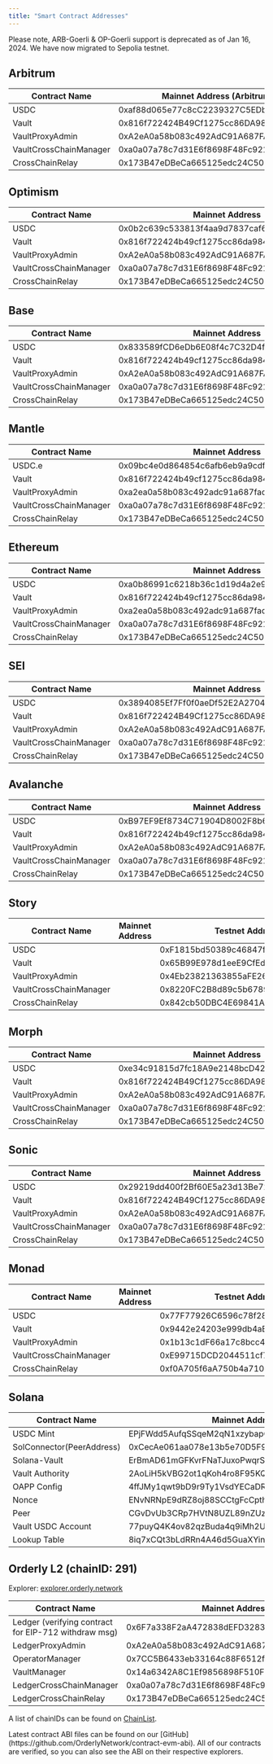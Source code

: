 ```yaml
---
title: "Smart Contract Addresses"
---
```


<Note>
  Please note, ARB-Goerli & OP-Goerli support is deprecated as of Jan 16, 2024. We have now migrated
  to Sepolia testnet.
</Note>

## Arbitrum

| Contract Name          | Mainnet Address (Arbitrum One)             | Testnet Address (Sepolia)                  |
| ---------------------- | ------------------------------------------ | ------------------------------------------ |
| USDC                   | 0xaf88d065e77c8cC2239327C5EDb3A432268e5831 | 0x75faf114eafb1BDbe2F0316DF893fd58CE46AA4d |
| Vault                  | 0x816f722424B49Cf1275cc86DA9840Fbd5a6167e9 | 0x0EaC556c0C2321BA25b9DC01e4e3c95aD5CDCd2f |
| VaultProxyAdmin        | 0xA2eA0a58b083c492AdC91A687FAc8B53AdB7c0Fd | 0xa3BB1F1Aa238AF13528965f069fD0a4F1595d8e9 |
| VaultCrossChainManager | 0xa0a07a78c7d31E6f8698F48Fc9219f9a3030f38C | 0xc8E38C1Fd1422f49DB592BAe619080EA5Deb50e0 |
| CrossChainRelay        | 0x173B47eDBeCa665125edc24C509bfE545CDA60a9 | 0x25eB1e506608ab7eb8f91802e1dae6963848ED25 |

## Optimism

| Contract Name          | Mainnet Address                            | Testnet Address (Sepolia)                  |
| ---------------------- | ------------------------------------------ | ------------------------------------------ |
| USDC                   | 0x0b2c639c533813f4aa9d7837caf62653d097ff85 | 0x5fd84259d66Cd46123540766Be93DFE6D43130D7 |
| Vault                  | 0x816f722424b49cf1275cc86da9840fbd5a6167e9 | 0xEfF2896077B6ff95379EfA89Ff903598190805EC |
| VaultProxyAdmin        | 0xA2eA0a58b083c492AdC91A687FAc8B53AdB7c0Fd | 0xEfD0cbED3f520cb59c6Cf8cE428a44978C18F8Fb |
| VaultCrossChainManager | 0xa0a07a78c7d31E6f8698F48Fc9219f9a3030f38C | 0x6C14bf583C142B66EC59F8fc725B255e3a94BAA3 |
| CrossChainRelay        | 0x173B47eDBeCa665125edc24C509bfE545CDA60a9 | 0x09a766D6bcA1Fd8FdB6c09b76084719cF94d041b |

## Base

| Contract Name          | Mainnet Address                            | Testnet Address (Sepolia)                  |
| ---------------------- | ------------------------------------------ | ------------------------------------------ |
| USDC                   | 0x833589fCD6eDb6E08f4c7C32D4f71b54bdA02913 | 0x036CbD53842c5426634e7929541eC2318f3dCF7e |
| Vault                  | 0x816f722424b49cf1275cc86da9840fbd5a6167e9 | 0xdc7348975aE9334DbdcB944DDa9163Ba8406a0ec |
| VaultProxyAdmin        | 0xA2eA0a58b083c492AdC91A687FAc8B53AdB7c0Fd | 0xe014a38501cF2B8139dED0b60Ed4FbD02C113b59 |
| VaultCrossChainManager | 0xa0a07a78c7d31E6f8698F48Fc9219f9a3030f38C | 0xc8E38C1Fd1422f49DB592BAe619080EA5Deb50e0 |
| CrossChainRelay        | 0x173B47eDBeCa665125edc24C509bfE545CDA60a9 | 0x25eB1e506608ab7eb8f91802e1dae6963848ED25 |

## Mantle

| Contract Name          | Mainnet Address                            | Testnet Address (Sepolia)                  |
| ---------------------- | ------------------------------------------ | ------------------------------------------ |
| USDC.e                 | 0x09bc4e0d864854c6afb6eb9a9cdf58ac190d0df9 | 0xAcab8129E2cE587fD203FD770ec9ECAFA2C88080 |
| Vault                  | 0x816f722424b49cf1275cc86da9840fbd5a6167e9 | 0xfb0E5f3D16758984E668A3d76f0963710E775503 |
| VaultProxyAdmin        | 0xa2ea0a58b083c492adc91a687fac8b53adb7c0fd | 0xdc7348975aE9334DbdcB944DDa9163Ba8406a0ec |
| VaultCrossChainManager | 0xa0a07a78c7d31E6f8698F48Fc9219f9a3030f38C | 0xC0031c46DB3A30245400cf3095FdFbac064063DD |
| CrossChainRelay        | 0x173B47eDBeCa665125edc24C509bfE545CDA60a9 | 0x92DD844c209Cb519Ab85C5D8b5f0e3F254A8Cdb1 |

## Ethereum

| Contract Name          | Mainnet Address                            | Testnet Address (Sepolia)                  |
| ---------------------- | ------------------------------------------ | ------------------------------------------ |
| USDC                   | 0xa0b86991c6218b36c1d19d4a2e9eb0ce3606eb48 | 0x1c7D4B196Cb0C7B01d743Fbc6116a902379C7238 |
| Vault                  | 0x816f722424b49cf1275cc86da9840fbd5a6167e9 | 0x0EaC556c0C2321BA25b9DC01e4e3c95aD5CDCd2f |
| VaultProxyAdmin        | 0xa2ea0a58b083c492adc91a687fac8b53adb7c0fd | 0xa3BB1F1Aa238AF13528965f069fD0a4F1595d8e9 |
| VaultCrossChainManager | 0xa0a07a78c7d31E6f8698F48Fc9219f9a3030f38C | 0xE3a4d50b99758b5A07762B12a61F3832A63AE143 |
| CrossChainRelay        | 0x173B47eDBeCa665125edc24C509bfE545CDA60a9 | 0xfD89A24390BfEBbA227c0e8BcD4447d0c3A84FC2 |



## SEI

| Contract Name          | Mainnet Address                            | Testnet Address (Arctic)                   |
| ---------------------- | ------------------------------------------ |--------------------------------------------|
| USDC                   | 0x3894085Ef7Ff0f0aeDf52E2A2704928d1Ec074F1 | 0xd5164A5a83c64E59F842bC091E06614b84D95fF5 |
| Vault                  | 0x816f722424B49Cf1275cc86DA9840Fbd5a6167e9 | 0xA603f6e124259d37e43dd5008cB7613164D6a6e3 |
| VaultProxyAdmin        | 0xA2eA0a58b083c492AdC91A687FAc8B53AdB7c0Fd | 0xDf3A1a266BCc75B88Ce9b786DF521F8DaeD5b08b |
| VaultCrossChainManager | 0xa0a07a78c7d31E6f8698F48Fc9219f9a3030f38C | 0xc8E38C1Fd1422f49DB592BAe619080EA5Deb50e0 |
| CrossChainRelay        | 0x173B47eDBeCa665125edc24C509bfE545CDA60a9 | 0x25eB1e506608ab7eb8f91802e1dae6963848ED25 |


## Avalanche

| Contract Name          | Mainnet Address                            | Testnet Address (Fuji)                     |
| ---------------------- | ------------------------------------------ |--------------------------------------------|
| USDC                   | 0xB97EF9Ef8734C71904D8002F8b6Bc66Dd9c48a6E | 0x5425890298aed601595a70ab815c96711a31bc65 |
| Vault                  | 0x816f722424b49cf1275cc86da9840fbd5a6167e9 | 0xAB6c8F6245B67421302AAe30AcEB10E00c30F463 |
| VaultProxyAdmin        | 0xA2eA0a58b083c492AdC91A687FAc8B53AdB7c0Fd | 0xB483f9D0bD47371B54087983214887c3Be103b92 |
| VaultCrossChainManager | 0xa0a07a78c7d31E6f8698F48Fc9219f9a3030f38C | 0x7246365Db2faeC60b8EF702Ba2c8Bbd5330E06F6 |
| CrossChainRelay        | 0x173B47eDBeCa665125edc24C509bfE545CDA60a9 | 0x9fA5512075be0FAa7f207aE42E02F34DE91E8256 |


## Story

| Contract Name          | Mainnet Address | Testnet Address (Odyssey)                  |
| ---------------------- |-----------------|--------------------------------------------|
| USDC                   |                 | 0xF1815bd50389c46847f0Bda824eC8da914045D14 |
| Vault                  |                 | 0x65B99E978d1eeE9CfEdfD463EC7A81317e5A5073 |
| VaultProxyAdmin        |                 | 0x4Eb23821363855aFE26628914B76a8B971f3Ff66 |
| VaultCrossChainManager |                 | 0x8220FC2B8d89c5b67897FFD3C6083b104BE129cB |
| CrossChainRelay        |                 | 0x842cb50DBC4E69841A7DE260fA3CF746A9f33083 |


## Morph

| Contract Name          | Mainnet Address | Testnet Address (Odyssey)                  |
| ---------------------- |-----------------|--------------------------------------------|
| USDC                   | 0xe34c91815d7fc18A9e2148bcD4241d0a5848b693 | 0x6dD7917d2558b88d7A4CB75ccBC05b83EE73eC0e |
| Vault                  | 0x816f722424B49Cf1275cc86DA9840Fbd5a6167e9 | 0x11d60125F6F601eb1ebEAdE3DD3e8784E0884638 |
| VaultProxyAdmin        | 0xA2eA0a58b083c492AdC91A687FAc8B53AdB7c0Fd | 0xd5a526780DB88BD96e45a2897023EF91D1c67564 |
| VaultCrossChainManager | 0xa0a07a78c7d31E6f8698F48Fc9219f9a3030f38C | 0x17233845f1CD96ef160E4D89Ef41c46264882F3C |
| CrossChainRelay        | 0x173B47eDBeCa665125edc24C509bfE545CDA60a9 | 0x1E1fF5737Db00aaCD7822F389d8b310b4c41863C |


## Sonic

| Contract Name          | Mainnet Address | Testnet Address (Odyssey)                  |
| ---------------------- |-----------------|--------------------------------------------|
| USDC                   | 0x29219dd400f2Bf60E5a23d13Be72B486D4038894 | 0x37f3E3CB84deA21d10cC8915889d3f3bFa6a1c24 |
| Vault                  | 0x816f722424B49Cf1275cc86DA9840Fbd5a6167e9 | 0x7514E0ef065F154a7768F85c44a06EeB207c06e4 |
| VaultProxyAdmin        | 0xA2eA0a58b083c492AdC91A687FAc8B53AdB7c0Fd | 0x17D2FE3B2c7f1905A81E1aedD2edfA5FDe94A801 |
| VaultCrossChainManager | 0xa0a07a78c7d31E6f8698F48Fc9219f9a3030f38C | 0x858113629af263CC960eC0Bd9934dE9aB2E7A704 |
| CrossChainRelay        | 0x173B47eDBeCa665125edc24C509bfE545CDA60a9 | 0xDf29Fd7DFc51e428Aa22e820AF1D2B90aE22A0E9 |


## Monad

| Contract Name          | Mainnet Address | Testnet Address (Odyssey)                  |
| ---------------------- |-----------------|--------------------------------------------|
| USDC                   |  | 0x77F77926C6596c78f285D230Cd0dC8dC3540e3a6 |
| Vault                  |  | 0x9442e24203e999db4aE87E35Dc0c8F3C610c29A0 |
| VaultProxyAdmin        |  | 0x1b13c1dF66a17c8bcc4A6bB2Ed1e45313b0Eeb35 |
| VaultCrossChainManager |  | 0xE99715DCD2044511cf7679d28cc1F9c39e5b75f8 |
| CrossChainRelay        |  | 0xf0A705f6aA750b4a7100F1ff4b154c761FC454c1 |


## Solana

| Contract Name                    | Mainnet Address                               | Testnet Address (Arctic)                      |
|----------------------------------|-----------------------------------------------|-----------------------------------------------|
| USDC Mint                        | EPjFWdd5AufqSSqeM2qN1xzybapC8G4wEGGkZwyTDt1v  | 4zMMC9srt5Ri5X14GAgXhaHii3GnPAEERYPJgZJDncDU  |
| SolConnector(PeerAddress)        | 0xCecAe061aa078e13b5e70D5F9eCee90a3F2B6AeA    | 0x5Bf771A65d057e778C5f0Ed52A0003316f94322D    |
| Solana-Vault                     | ErBmAD61mGFKvrFNaTJuxoPwqrS8GgtwtqJTJVjFWx9Q  | 9shwxWDUNhtwkHocsUAmrNAQfBH2DHh4njdAEdHZZkF2  |
| Vault Authority                  | 2AoLiH5kVBG2ot1qKoh4ro8F95KQb7HEBbJmkxrwYBec  | CT9AgCVpWQCuPyVMriYKxTdrkH5DFmn2oiYhGKcNwPCm  |
| OAPP Config                      | 4ffJMy1qwt9bD9r9Ty1VsdYECaDR88sP6JD1EFM7T1Np  | 5YsvfmqrMY9KWskY1e1uU2haJJZZHK7UAw8V6qpDsYm5  |
| Nonce                            | ENvNRNpE9dRZ8oj88SCCtgFcCpthdHwneb8D7kpZNoPB  | H26FHztWj6ACQPVbMzA1MAhaq7mv6uXNoQRK9qwiZwT3  |
| Peer                             | CGvDvUb3CRp7HVtN8UZL89nZUzYqJMwmHTMZgh1Lf4z6  | 5cX2eHYKTJLSJknNxFP1o79VKkB85qGVcR1Jys78pn9T  |
| Vault USDC Account               | 77puyQ4K4ov82qzBuda4q9iMh2Ux49YnnBNWqxQkcrXE  | HL4NkDbY9FgQySWJwpK92W8iXq1b5wovLvL7K3roedCj  |
| Lookup Table                     | 8iq7xCQt3bLdRRn4A46d5GuaXYinBoiAhbe2sUmZVzwg  | BbGKfxuPwDmu58BjPpd7PMG69TqnZjSpKaLDMgf9E9Dr  |

## 

## Orderly L2 (chainID: 291)

Explorer: [explorer.orderly.network](https://explorer.orderly.network/)

| Contract Name                                         | Mainnet Address                            | Testnet Address                            |
|-------------------------------------------------------| ------------------------------------------ | ------------------------------------------ |
| Ledger (verifying contract for EIP-712 withdraw msg)  | 0x6F7a338F2aA472838dEFD3283eB360d4Dff5D203 | 0x1826B75e2ef249173FC735149AE4B8e9ea10abff |
| LedgerProxyAdmin                                      | 0xA2eA0a58b083c492AdC91A687FAc8B53AdB7c0Fd | 0x24ea35cCD9d8c7aA5D35BDdc140A5f97D89289F8 |
| OperatorManager                                       | 0x7CC5B6433eb33164c88F6512f56C566CFC3420BF | 0x1A46be28AB241F5A64F82ddFc384911520E3d557 |
| VaultManager                                          | 0x14a6342A8C1Ef9856898F510FcCE377e46668F33 | 0x873c120b42C80D528389d85cEA9d4dC0197974aD |
| LedgerCrossChainManager                               | 0xa0a07a78c7d31E6f8698F48Fc9219f9a3030f38C | 0xb592011550a7E2a85c69EdF1788F460075b958fc |
| LedgerCrossChainRelay                                 | 0x173B47eDBeCa665125edc24C509bfE545CDA60a9 | 0xa1a9C94bb24B09739Af80E6EfaB7ca0F576182bc |

<Note>A list of chainIDs can be found on [ChainList](https://chainlist.org/).</Note>

<Note>
  Latest contract ABI files can be found on our
  [GitHub](https://github.com/OrderlyNetwork/contract-evm-abi). All of our contracts are verified,
  so you can also see the ABI on their respective explorers.
</Note>
